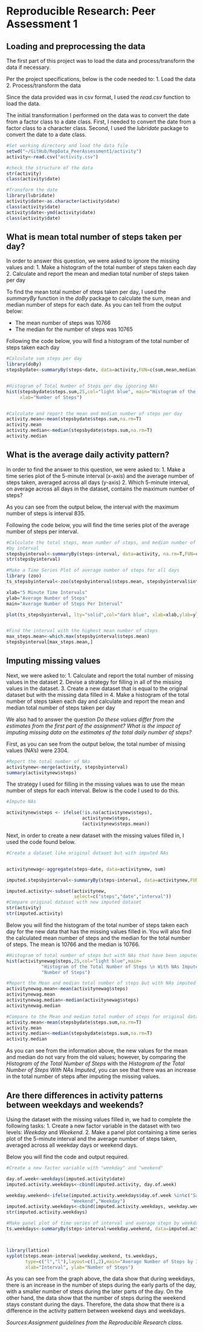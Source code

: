 Reproducible Research: Peer Assessment 1
========================================================

## Loading and preprocessing the data

The first part of this project was to load the data and process/transform the data if necessary. 

Per the project specifications, below is the code needed to:
 1. Load the data
 2. Process/transform the data

Since the data provided was in csv format, I used the *read.csv* function to load the data.

The initial transformation I performed on the data was to convert the date from a factor class to a date class. First, I needed to convert the date from a factor class to a character class. Second, I used the *lubridate* package to convert the date to a date class.

```r
#Set working directory and load the data file
setwd("~/GitHub/RepData_PeerAssessment1/activity")
activity<-read.csv("activity.csv")

#check the structure of the data
str(activity)
class(activity$date)

#Transform the date 
library(lubridate)
activity$date<-as.character(activity$date)
class(activity$date)
activity$date<-ymd(activity$date)
class(activity$date)

```







## What is mean total number of steps taken per day?

In order to answer this question, we were asked to ignore the missing values and:
 1. Make a histogram of the total number of steps taken each day
 2. Calculate and report the mean and median total number of steps taken per day

To find the mean total number of steps taken per day, I used the *summaryBy* function in the *doBy* package to calculate the sum, mean and median number of steps for each date. As you can tell from the output below:

 - The mean number of steps was 10766
 - The median for the number of steps was 10765

Following the code below, you will find a histogram of the total number of steps taken each day




```r
#Calculate sum steps per day
library(doBy)
stepsbydate<-summaryBy(steps~date, data=activity,FUN=c(sum,mean,median))


#Histogram of Total Number of Steps per day ignoring NAs
hist(stepsbydate$steps.sum,25,col="light blue", main="Histogram of the Total Number of Steps",
     xlab="Number of Steps")


#Calculate and report the mean and median number of steps per day
activity.mean<-mean(stepsbydate$steps.sum,na.rm=T)
activity.mean
activity.median<-median(stepsbydate$steps.sum,na.rm=T)
activity.median
```




## What is the average daily activity pattern?

In order to find the answer to this question, we were asked to:
 1. Make a time series plot of the 5-minute interval (x-axis) and the average number of steps taken, averaged across all days (y-axis)
 2. Which 5-minute interval, on average across all days in the dataset, contains the maximum number of steps?

As you can see from the output below, the interval with the maximum number of steps is interval 835.

Following the code below, you will find the time series plot of the average number of steps per interval.

```r
#Calculate the total steps, mean number of steps, and median number of steps 
#by interval 
stepsbyinterval<-summaryBy(steps~interval, data=activity, na.rm=T,FUN=c(sum, mean, median))
str(stepsbyinterval)

#Make a Time Series Plot of average number of steps for all days
library (zoo)
ts_stepsbyinterval<-zoo(stepsbyinterval$steps.mean, stepsbyinterval$interval)

xlab="5 Minute Time Intervals"
ylab="Average Number of Steps"
main="Average Number of Steps Per Interval" 

plot(ts_stepsbyinterval, lty="solid",col="dark blue", xlab=xlab,ylab=ylab, main=main,col.main="dark blue")


#Find the interval with the highest mean number of steps
max_steps.mean<-which.max(stepsbyinterval$steps.mean)
stepsbyinterval[max_steps.mean,]

```




## Imputing missing values
Next, we were asked to:
 1. Calculate and report the total number of missing values in the dataset
 2. Devise a strategy for filling in all of the missing values in the dataset.
 3. Create a new dataset that is equal to the original dataset but with the missing data filled in
 4. Make a histogram of the total number of steps taken each day and calculate and report the mean and median total number of steps taken per day

We also had to answer the question *Do these values differ from the estimates from the first part of the assignment? What is the impact of imputing missing data on the estimates of the total daily number of steps?*

First, as you can see from the output below, the total number of missing values (NA's) were 2304.

```r
#Report the total number of NAs
activitynew<-merge(activity, stepsbyinterval)
summary(activitynew$steps)

```

The strategy I used for filling in the missing values was to use the mean number of steps for each interval. Below is the code I used to do this.


```r
#Impute NAs

activitynew$steps <- ifelse(!is.na(activitynew$steps),
                            activitynew$steps,
                            (activitynew$steps.mean))

```

Next, in order to create a new dataset with the missing values filled in, I used the code found below.


```r
#Create a dataset like original dataset but with imputed NAs


activitynewag<-aggregate(steps~date, data=activitynew, sum)

imputed.stepsbyinterval<-summaryBy(steps~interval, data=activitynew,FUN=c(sum, mean, median))

imputed.activity<-subset(activitynew, 
                         select=c("steps","date","interval"))
#Compare original dataset with new imputed dataset
str(activity)
str(imputed.activity)


```

Below you will find the histogram of the total number of steps taken each day for the new data that has the missing values filled in. You will also find the calculated mean number of steps and the median for the total number of steps. The mean is 10766 and the median is 10766.

```r
#Histogram of total number of steps but with NAs that have been imputed
hist(activitynewag$steps,25,col="light blue",main=
             "Histogram of the Total Number of Steps \n With NAs Imputed",xlab=
             "Number of Steps")

#Report the Mean and median total number of steps but with NAs imputed
activitynewag.mean<-mean(activitynewag$steps)
activitynewag.mean
activitynewag.median<-median(activitynewag$steps)
activitynewag.median

#Compare to the Mean and median total number of steps for original dataset
activity.mean<-mean(stepsbydate$steps.sum,na.rm=T)
activity.mean
activity.median<-median(stepsbydate$steps.sum,na.rm=T)
activity.median

```
As you can see from the information above, the new values for the mean and median do not vary from the old values; however, by comparing the *Histogram of the Total Number of Steps* with the *Histogram of the Total Number of Steps With NAs Imputed*, you can see that there was an increase in the total number of steps after imputing the missing values.

## Are there differences in activity patterns between weekdays and weekends?

Using the dataset with the missing values filled in, we had to complete the following tasks:
 1. Create a new factor variable in the dataset with two levels: *Weekday* and *Weekend*.
 2. Make a panel plot containing a time series plot of the 5-minute interval and the average number of steps taken, averaged across all weekday days or weekend days.

Below you will find the code and output required.

```r
#Create a new factor variable with "weekday" and "weekend"

day.of.week<-weekdays(imputed.activity$date)
imputed.activity.weekdays<-cbind(imputed.activity, day.of.week)

weekday.weekend<-ifelse(imputed.activity.weekdays$day.of.week %in%c("Saturday","Sunday"), 
                        "Weekend","Weekday")
imputed.activity.weekdays<-cbind(imputed.activity.weekdays, weekday.weekend)
str(imputed.activity.weekdays)

#Make panel plot of time series of interval and average steps by weekday or weekend
ts.weekdays<-summaryBy(steps~interval+weekday.weekend, data=imputed.activity.weekdays,FUN=c(mean))



library(lattice)
xyplot(steps.mean~interval|weekday.weekend, ts.weekdays,
       type=c("l","l"),layout=c(1,2),main="Average Number of Steps by Interval \n for Weekends and Weekdays",
       xlab="Interval", ylab="Number of Steps")


```

As you can see from the graph above, the data show that during weekdays, there is an increase in the number of steps during the early parts of the day, with a smaller number of steps during the later parts of the day. On the other hand, the data show that the number of steps during the weekend stays constant during the days. Therefore, the data show that there is a difference in the activity pattern between weekend days and weekdays.

*Sources:Assignment guidelines from the Reproducible Research class.*
